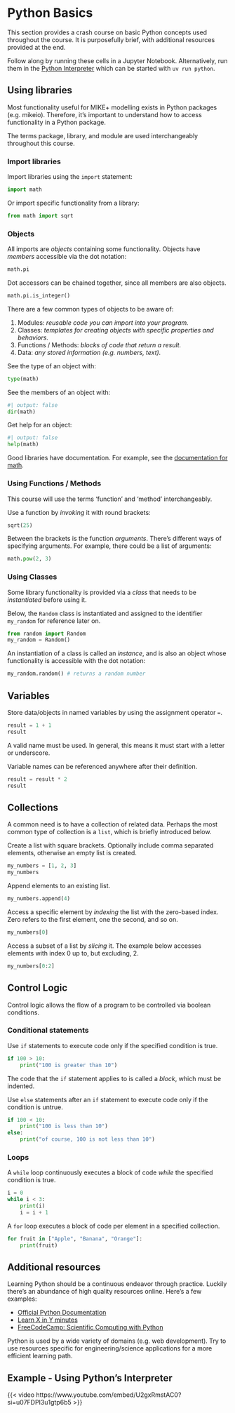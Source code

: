 # Python Basics

This section provides a crash course on basic Python concepts used throughout the course. It is purposefully brief, with additional resources provided at the end.

::: {.callout-tip}
Follow along by running these cells in a Jupyter Notebook. Alternatively, run them in the [Python Interpreter](https://docs.python.org/3/tutorial/interpreter.html) which can be started with `uv run python`.
:::

## Using libraries

Most functionality useful for MIKE+ modelling exists in Python packages (e.g. mikeio). Therefore, it's important to understand how to access functionality in a Python package.

::: {.callout-note}
The terms package, library, and module are used interchangeably throughout this course.
:::

### Import libraries

Import libraries using the `import` statement:

```python
import math
```

Or import specific functionality from a library:

```python
from math import sqrt
```

### Objects

All imports are *objects* containing some functionality. Objects have *members* accessible via the dot notation:

```python
math.pi
```

Dot accessors can be chained together, since all members are also objects.
```python
math.pi.is_integer()
```

There are a few common types of objects to be aware of:

1. Modules: *reusable code you can import into your program.*
2. Classes: *templates for creating objects with specific properties and behaviors.*
3. Functions / Methods: *blocks of code that return a result.*
4. Data: *any stored information (e.g. numbers, text).*

See the type of an object with:
```python
type(math)
```

See the members of an object with:
```python
#| output: false
dir(math)
```

Get help for an object:
```python
#| output: false
help(math)
```

Good libraries have documentation. For example, see the [documentation for math](https://docs.python.org/3/library/math.html).

### Using Functions / Methods

::: {.callout-note}
This course will use the terms 'function' and 'method' interchangeably.
:::

Use a function by *invoking* it with round brackets:

```python
sqrt(25)
```

Between the brackets is the function *arguments*. There's different ways of specifying arguments. For example, there could be a list of arguments:

```python
math.pow(2, 3)
```

### Using Classes

Some library functionality is provided via a *class* that needs to be *instantiated* before using it.

Below, the `Random` class is instantiated and assigned to the identifier `my_random` for reference later on.

```python
from random import Random
my_random = Random()
```

An instantiation of a class is called an *instance*, and is also an object whose functionality is accessible with the dot notation:

```python
my_random.random() # returns a random number
``` 

## Variables

Store data/objects in named variables by using the assignment operator `=`.

```python
result = 1 + 1
result
```

::: {.callout-note}
A valid name must be used. In general, this means it must start with a letter or underscore.
:::

Variable names can be referenced anywhere after their definition.

```python
result = result * 2
result
```

## Collections

A common need is to have a collection of related data. Perhaps the most common type of collection is a `list`, which is briefly introduced below.

Create a list with square brackets. Optionally include comma separated elements, otherwise an empty list is created.
```python
my_numbers = [1, 2, 3]
my_numbers
```

Append elements to an existing list.
```python
my_numbers.append(4)
```

Access a specific element by *indexing* the list with the zero-based index. Zero refers to the first element, one the second, and so on.
```python
my_numbers[0]
```

Access a subset of a list by *slicing* it. The example below accesses elements with index 0 up to, but excluding, 2.
```python
my_numbers[0:2]
```

## Control Logic

Control logic allows the flow of a program to be controlled via boolean conditions.

### Conditional statements

Use `if` statements to execute code only if the specified condition is true.

```python
if 100 > 10:
    print("100 is greater than 10")
```

::: {.callout-note}
The code that the `if` statement applies to is called a *block*, which must be indented.
:::

Use `else` statements after an `if` statement to execute code only if the condition is untrue.

```python
if 100 < 10:
    print("100 is less than 10")
else:
    print("of course, 100 is not less than 10")
```

### Loops

A `while` loop continuously executes a block of code *while* the specified condition is true.

```python
i = 0
while i < 3:
    print(i)
    i = i + 1
```

A `for` loop executes a block of code per element in a specified collection. 

```python
for fruit in ["Apple", "Banana", "Orange"]:
    print(fruit)
```

## Additional resources

Learning Python should be a continuous endeavor through practice. Luckily there's an abundance of high quality resources online. Here's a few examples:

- [Official Python Documentation](https://docs.python.org/3/tutorial/)
- [Learn X in Y minutes](https://learnxinyminutes.com/python/)
- [FreeCodeCamp: Scientific Computing with Python](https://www.freecodecamp.org/learn/scientific-computing-with-python/)

::: {.callout-tip}
Python is used by a wide variety of domains (e.g. web development). Try to use resources specific for engineering/science applications for a more efficient learning path.
:::

## Example - Using Python's Interpreter

{{< video https://www.youtube.com/embed/U2gxRmstAC0?si=u07FDPI3u1gtp6b5 >}}